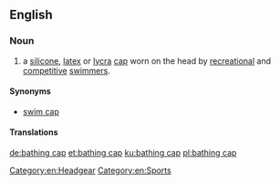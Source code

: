 ==English==

===Noun===
{{en-noun|head=[[bathing]] [[cap]]}}

# a [[silicone]], [[latex]] or [[Lycra|lycra]] [[cap]] worn on the head by [[recreation]]al and [[competitive]] [[swimmer]]s.

====Synonyms====
* [[swim cap]]

====Translations====
{{trans-see|cap worn by swimmers|swim cap}}

[[Category:en:Headgear]]
[[Category:en:Sports]]

[[de:bathing cap]]
[[et:bathing cap]]
[[ku:bathing cap]]
[[pl:bathing cap]]